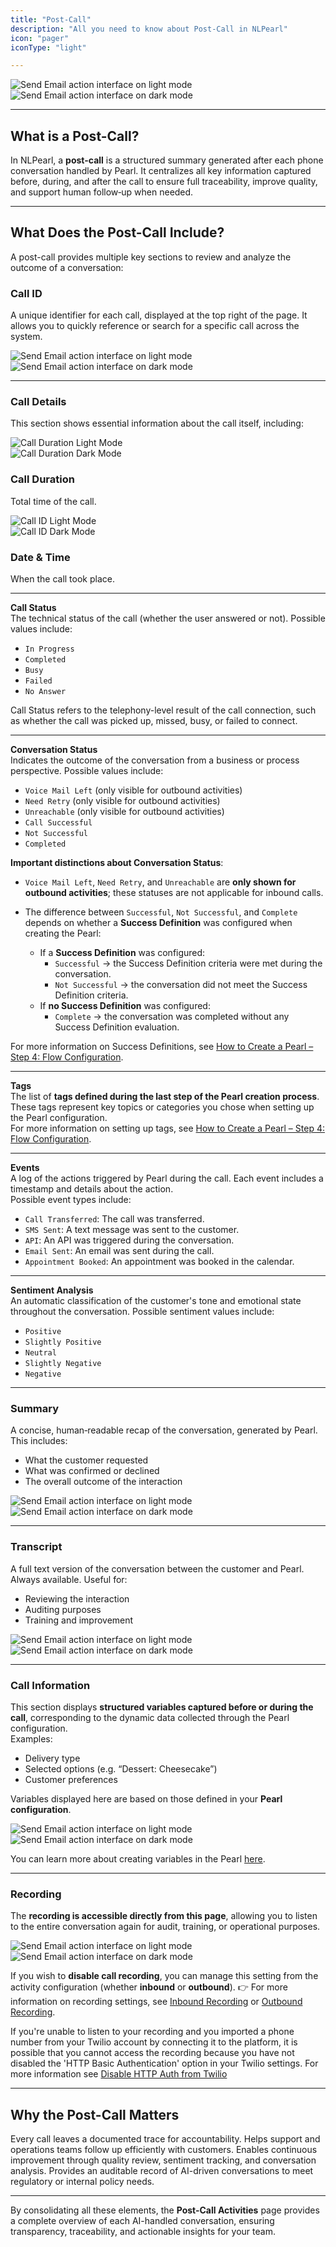 ```yaml
---
title: "Post-Call"
description: "All you need to know about Post-Call in NLPearl"
icon: "pager"
iconType: "light"

---
```


<div className="block dark:hidden">
  <Frame>
    <div className="p-4">
      <img
        src="/images/light_mode/postcall.jpeg"
        alt="Send Email action interface on light mode"
        className="rounded-[14px]"
      />
    </div>
  </Frame>
</div>

<div className="hidden dark:block">
  <Frame>
    <div className="p-4">
      <img
        src="/images/dark_mode/postcall.jpeg"
        alt="Send Email action interface on dark mode"
        className="rounded-[14px]"
      />
    </div>
  </Frame>
</div>


---

## What is a Post-Call?  
In NLPearl, a **post-call** is a structured summary generated after each phone conversation handled by Pearl. It centralizes all key information captured before, during, and after the call to ensure full traceability, improve quality, and support human follow‑up when needed.

---

## What Does the Post-Call Include?

A post-call provides multiple key sections to review and analyze the outcome of a conversation:

### Call ID
 A unique identifier for each call, displayed at the top right of the page. It allows you to quickly reference or search for a specific call across the system.

<div className="block dark:hidden">
  <Frame>
    <div className="p-4">
      <img
        src="/images/light_mode/postcall_callid.jpg"
        alt="Send Email action interface on light mode"
        className="rounded-[14px]"
      />
    </div>
  </Frame>
</div>

<div className="hidden dark:block">
  <Frame>
    <div className="p-4">
      <img
        src="/images/dark_mode/postcall_callid.jpg"
        alt="Send Email action interface on dark mode"
        className="rounded-[14px]"
      />
    </div>
  </Frame>
</div>

---

### Call Details  
This section shows essential information about the call itself, including:

<CardGroup cols={2}>
  <Card>
    <div className="-mx-4 -mt-4 mb-2">
      <div className="block dark:hidden">
        <img
          src="/images/light_mode/postcall_duration.jpg"
          alt="Call Duration Light Mode"
          className="rounded-[12px] w-full"
        />
      </div>
      <div className="hidden dark:block">
        <img
          src="/images/dark_mode/postcall_duration.jpg"
          alt="Call Duration Dark Mode"
          className="rounded-[12px] w-full"
        />
      </div>
    </div>
    <h3 className="text-md font-semibold mb-1">Call Duration</h3>
    <p>Total time of the call.</p>
  </Card>

  <Card>
    <div className="-mx-4 -mt-4 mb-2">
      <div className="block dark:hidden">
        <img
          src="/images/light_mode/postcall_datetime.jpg"
          alt="Call ID Light Mode"
          className="rounded-[12px] w-full"
        />
      </div>
      <div className="hidden dark:block">
        <img
          src="/images/dark_mode/postcall_datetime.jpg"
          alt="Call ID Dark Mode"
          className="rounded-[12px] w-full"
        />
      </div>
    </div>
    <h3 className="text-md font-semibold mb-1">Date & Time</h3>
    <p>When the call took place.</p>
  </Card>
</CardGroup>

---

**Call Status** <br />
The technical status of the call (whether the user answered or not). Possible values include:

  - `In Progress` 
  - `Completed` 
  - `Busy` 
  - `Failed`
  - `No Answer`

  <Info>Call Status refers to the telephony-level result of the call connection, such as whether the call was picked up, missed, busy, or failed to connect.</Info>

---

**Conversation Status** <br />
Indicates the outcome of the conversation from a business or process perspective. Possible values include:

  - `Voice Mail Left` (only visible for outbound activities)
  - `Need Retry` (only visible for outbound activities)
  - `Unreachable` (only visible for outbound activities)
  - `Call Successful`
  - `Not Successful`
  - `Completed`

<Card icon="circle-info" iconType="light">
  <b>Important distinctions about Conversation Status</b>:

  - `Voice Mail Left`, `Need Retry`, and `Unreachable` are **only shown for outbound activities**; these statuses are not applicable for inbound calls.
  
  - The difference between `Successful`, `Not Successful`, and `Complete` depends on whether a **Success Definition** was configured when creating the Pearl:
    - If a **Success Definition** was configured:
      - `Successful` → the Success Definition criteria were met during the conversation.
      - `Not Successful` → the conversation did not meet the Success Definition criteria.
    - If **no Success Definition** was configured:
      - `Complete` → the conversation was completed without any Success Definition evaluation.
</Card>


<Note> For more information on Success Definitions, see [How to Create a Pearl – Step 4: Flow Configuration](/pages/create_pearl#step-4-flow-configuration).</Note>

---

**Tags** <br />
  The list of **tags defined during the last step of the Pearl creation process**. These tags represent key topics or categories you chose when setting up the Pearl configuration.  
<Note>For more information on setting up tags, see [How to Create a Pearl – Step 4: Flow Configuration](/pages/create_pearl#step-4-flow-configuration).</Note>

---

**Events** <br />
  A log of the actions triggered by Pearl during the call. Each event includes a timestamp and details about the action.  
  Possible event types include:
  - `Call Transferred`: The call was transferred.
  - `SMS Sent`: A text message was sent to the customer.
  - `API`: An API was triggered during the conversation.
  - `Email Sent`: An email was sent during the call.
  - `Appointment Booked`: An appointment was booked in the calendar.

---

**Sentiment Analysis**  <br />
  An automatic classification of the customer's tone and emotional state throughout the conversation. Possible sentiment values include:
  - `Positive`
  - `Slightly Positive`
  - `Neutral`
  - `Slightly Negative`
  - `Negative`

---

### Summary  

A concise, human‑readable recap of the conversation, generated by Pearl. This includes:
- What the customer requested
- What was confirmed or declined
- The overall outcome of the interaction

<div className="block dark:hidden">
  <Frame>
    <div className="p-4">
      <img
        src="/images/light_mode/postcall_summary.jpg"
        alt="Send Email action interface on light mode"
        className="rounded-[14px]"
      />
    </div>
  </Frame>
</div>

<div className="hidden dark:block">
  <Frame>
    <div className="p-4">
      <img
        src="/images/dark_mode/postcall_summary.jpg"
        alt="Send Email action interface on dark mode"
        className="rounded-[14px]"
      />
    </div>
  </Frame>
</div>

---

### Transcript  

A full text version of the conversation between the customer and Pearl. Always available. Useful for:
- Reviewing the interaction
- Auditing purposes
- Training and improvement

<div className="block dark:hidden">
  <Frame>
    <div className="p-4">
      <img
        src="/images/light_mode/postcall_transcript.jpg"
        alt="Send Email action interface on light mode"
        className="rounded-[14px]"
      />
    </div>
  </Frame>
</div>

<div className="hidden dark:block">
  <Frame>
    <div className="p-4">
      <img
        src="/images/dark_mode/postcall_transcript.jpg"
        alt="Send Email action interface on dark mode"
        className="rounded-[14px]"
      />
    </div>
  </Frame>
</div>

---

### Call Information  

This section displays **structured variables captured before or during the call**, corresponding to the dynamic data collected through the Pearl configuration.  
Examples:
- Delivery type
- Selected options (e.g. “Dessert: Cheesecake”)
- Customer preferences

Variables displayed here are based on those defined in your **Pearl configuration**. 

<div className="block dark:hidden">
  <Frame>
    <div className="p-4">
      <img
        src="/images/light_mode/postcall_callinfo.jpg"
        alt="Send Email action interface on light mode"
        className="rounded-[14px]"
      />
    </div>
  </Frame>
</div>

<div className="hidden dark:block">
  <Frame>
    <div className="p-4">
      <img
        src="/images/dark_mode/postcall_callinfo.jpg"
        alt="Send Email action interface on dark mode"
        className="rounded-[14px]"
      />
    </div>
  </Frame>
</div>
 
<info> You can learn more about creating variables in the Pearl [here](/pages/variables).</info>


---

### Recording

The **recording is accessible directly from this page**, allowing you to listen to the entire conversation again for audit, training, or operational purposes.

<div className="block dark:hidden">
  <Frame>
    <div className="p-4">
      <img
        src="/images/light_mode/postcall_recording.jpg"
        alt="Send Email action interface on light mode"
        className="rounded-[14px]"
      />
    </div>
  </Frame>
</div>

<div className="hidden dark:block">
  <Frame>
    <div className="p-4">
      <img
        src="/images/dark_mode/postcall_recording.jpg"
        alt="Send Email action interface on dark mode"
        className="rounded-[14px]"
      />
    </div>
  </Frame>
</div>

<Warning>If you wish to **disable call recording**, you can manage this setting from the activity configuration (whether **inbound** or **outbound**).</Warning>
👉 For more information on recording settings, see [Inbound Recording](/pages/inbound) or [Outbound Recording](/pages/outbound).

If you're unable to listen to your recording and you imported a phone number from your Twilio account by connecting it to the platform, it is possible that you cannot access the recording because you have 
not disabled the 'HTTP Basic Authentication' option in your Twilio settings. For more information see [Disable HTTP Auth from Twilio](/pages/twilio_integration#disabling-http-basic-authentication-for-media-access)


---

## Why the Post-Call Matters

<CardGroup cols={2}>

<Card title="Traceability" icon="check" iconType="light">
  Every call leaves a documented trace for accountability.
</Card>

<Card title="Faster Follow‑Up" icon="check" iconType="light">
  Helps support and operations teams follow up efficiently with customers.
</Card>

<Card title="Quality & Analytics" icon="check" iconType="light">
  Enables continuous improvement through quality review, sentiment tracking, and conversation analysis.
</Card>

<Card title="Auditing & Compliance" icon="check" iconType="light">
  Provides an auditable record of AI-driven conversations to meet regulatory or internal policy needs.
</Card>
</CardGroup>

---

By consolidating all these elements, the **Post-Call Activities** page provides a complete overview of each AI-handled conversation, ensuring transparency, traceability, and actionable insights for your team.
